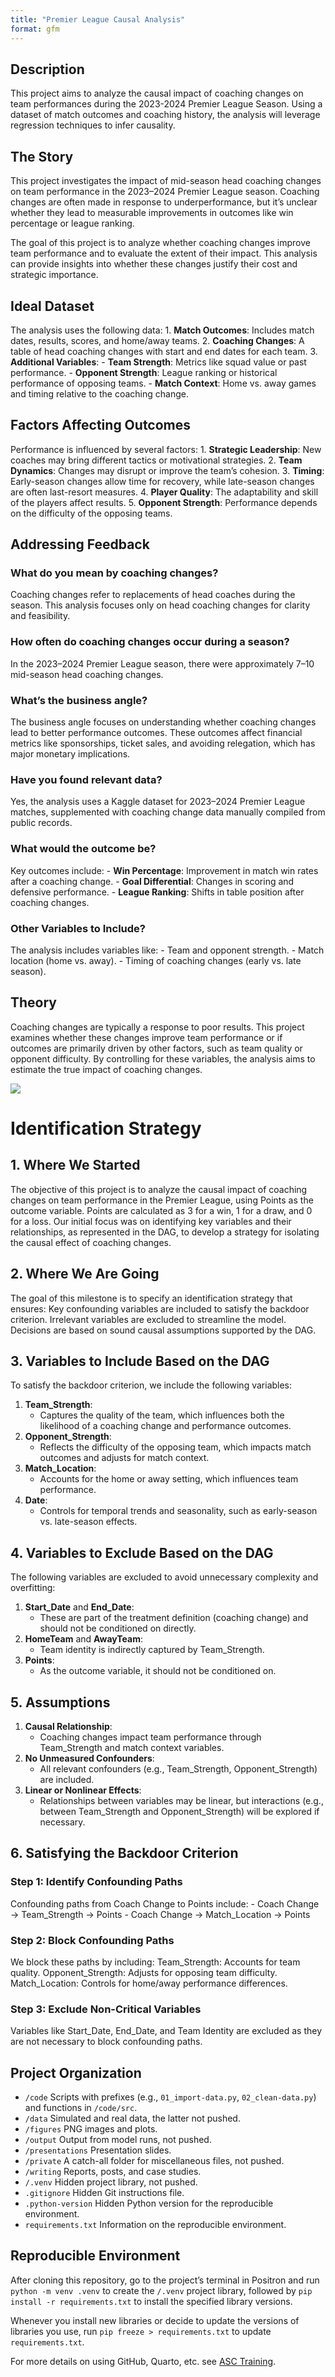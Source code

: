 ```yaml
---
title: "Premier League Causal Analysis"
format: gfm
---
```


## Description

This project aims to analyze the causal impact of coaching changes on team performances during the 2023-2024 Premier League Season. Using a dataset of match outcomes and coaching history, the analysis will leverage regression techniques to infer causality.

## The Story
This project investigates the impact of mid-season head coaching changes on team performance in the 2023–2024 Premier League season. Coaching changes are often made in response to underperformance, but it’s unclear whether they lead to measurable improvements in outcomes like win percentage or league ranking.

The goal of this project is to analyze whether coaching changes improve team performance and to evaluate the extent of their impact. This analysis can provide insights into whether these changes justify their cost and strategic importance.

## Ideal Dataset
The analysis uses the following data:
1. **Match Outcomes**: Includes match dates, results, scores, and home/away teams.
2. **Coaching Changes**: A table of head coaching changes with start and end dates for each team.
3. **Additional Variables**:
   - **Team Strength**: Metrics like squad value or past performance.
   - **Opponent Strength**: League ranking or historical performance of opposing teams.
   - **Match Context**: Home vs. away games and timing relative to the coaching change.

## Factors Affecting Outcomes
Performance is influenced by several factors:
1. **Strategic Leadership**: New coaches may bring different tactics or motivational strategies.
2. **Team Dynamics**: Changes may disrupt or improve the team's cohesion.
3. **Timing**: Early-season changes allow time for recovery, while late-season changes are often last-resort measures.
4. **Player Quality**: The adaptability and skill of the players affect results.
5. **Opponent Strength**: Performance depends on the difficulty of the opposing teams.

## Addressing Feedback

### What do you mean by coaching changes?
Coaching changes refer to replacements of head coaches during the season. This analysis focuses only on head coaching changes for clarity and feasibility.

### How often do coaching changes occur during a season?
In the 2023–2024 Premier League season, there were approximately 7–10 mid-season head coaching changes.

### What's the business angle?
The business angle focuses on understanding whether coaching changes lead to better performance outcomes. These outcomes affect financial metrics like sponsorships, ticket sales, and avoiding relegation, which has major monetary implications.

### Have you found relevant data?
Yes, the analysis uses a Kaggle dataset for 2023–2024 Premier League matches, supplemented with coaching change data manually compiled from public records.

### What would the outcome be?
Key outcomes include:
- **Win Percentage**: Improvement in match win rates after a coaching change.
- **Goal Differential**: Changes in scoring and defensive performance.
- **League Ranking**: Shifts in table position after coaching changes.

### Other Variables to Include?
The analysis includes variables like:
- Team and opponent strength.
- Match location (home vs. away).
- Timing of coaching changes (early vs. late season).

## Theory
Coaching changes are typically a response to poor results. This project examines whether these changes improve team performance or if outcomes are primarily driven by other factors, such as team quality or opponent difficulty. By controlling for these variables, the analysis aims to estimate the true impact of coaching changes.

![](figures/UpdatedDag.png){fig-align="center"}


# Identification Strategy

## 1. Where We Started

The objective of this project is to analyze the causal impact of coaching changes on team performance in the Premier League, using Points as the outcome variable. Points are calculated as 3 for a win, 1 for a draw, and 0 for a loss. Our initial focus was on identifying key variables and their relationships, as represented in the DAG, to develop a strategy for isolating the causal effect of coaching changes.


## 2. Where We Are Going

The goal of this milestone is to specify an identification strategy that ensures: Key confounding variables are included to satisfy the backdoor criterion. Irrelevant variables are excluded to streamline the model.    Decisions are based on sound causal assumptions supported by the DAG.


## 3. Variables to Include Based on the DAG

To satisfy the backdoor criterion, we include the following variables:

1. **Team_Strength**:
   - Captures the quality of the team, which influences both the likelihood of a coaching change and performance outcomes.

2. **Opponent_Strength**:
   - Reflects the difficulty of the opposing team, which impacts match outcomes and adjusts for match context.

3. **Match_Location**:
   - Accounts for the home or away setting, which influences team performance.

4. **Date**:
   - Controls for temporal trends and seasonality, such as early-season vs. late-season effects.


## 4. Variables to Exclude Based on the DAG

The following variables are excluded to avoid unnecessary complexity and overfitting:

1. **Start_Date** and **End_Date**:
   - These are part of the treatment definition (coaching change) and should not be conditioned on directly.

2. **HomeTeam** and **AwayTeam**:
   - Team identity is indirectly captured by Team_Strength.

3. **Points**:
   - As the outcome variable, it should not be conditioned on.


## 5. Assumptions

1. **Causal Relationship**:
   - Coaching changes impact team performance through Team_Strength and match context variables.

2. **No Unmeasured Confounders**:
   - All relevant confounders (e.g., Team_Strength, Opponent_Strength) are included.

3. **Linear or Nonlinear Effects**:
   - Relationships between variables may be linear, but interactions (e.g., between Team_Strength and Opponent_Strength) will be explored if necessary.



## 6. Satisfying the Backdoor Criterion

### Step 1: Identify Confounding Paths
Confounding paths from Coach Change to Points include:
- Coach Change → Team_Strength → Points
- Coach Change → Match_Location → Points

### Step 2: Block Confounding Paths
We block these paths by including: Team_Strength: Accounts for team quality. Opponent_Strength: Adjusts for opposing team difficulty. Match_Location: Controls for home/away performance differences.

### Step 3: Exclude Non-Critical Variables
Variables like Start_Date, End_Date, and Team Identity are excluded as they are not necessary to block confounding paths.


## Project Organization

- `/code` Scripts with prefixes (e.g., `01_import-data.py`, `02_clean-data.py`) and functions in `/code/src`.
- `/data` Simulated and real data, the latter not pushed.
- `/figures` PNG images and plots.
- `/output` Output from model runs, not pushed.
- `/presentations` Presentation slides.
- `/private` A catch-all folder for miscellaneous files, not pushed.
- `/writing` Reports, posts, and case studies.
- `/.venv` Hidden project library, not pushed.
- `.gitignore` Hidden Git instructions file.
- `.python-version` Hidden Python version for the reproducible environment.
- `requirements.txt` Information on the reproducible environment.

## Reproducible Environment

After cloning this repository, go to the project's terminal in Positron and run `python -m venv .venv` to create the `/.venv` project library, followed by `pip install -r requirements.txt` to install the specified library versions.

Whenever you install new libraries or decide to update the versions of libraries you use, run `pip freeze > requirements.txt` to update `requirements.txt`.

For more details on using GitHub, Quarto, etc. see [ASC Training](https://github.com/marcdotson/asc-training).
